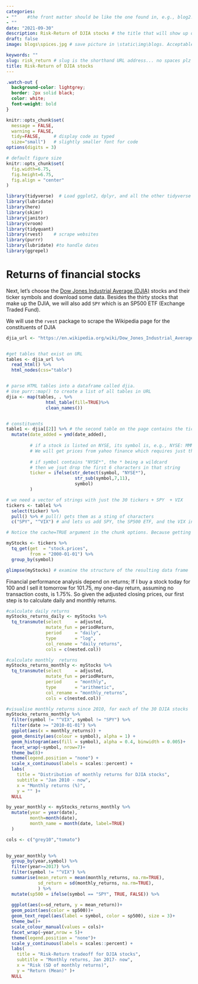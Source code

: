 ```yaml
---
categories:  
- ""    #the front matter should be like the one found in, e.g., blog2.md. It cannot be like the normal Rmd we used
- ""
date: "2021-09-30"
description: Risk-Return of DJIA stocks # the title that will show up once someone gets to this page
draft: false
image: blogs\spices.jpg # save picture in \static\img\blogs. Acceptable formats= jpg, jpeg, or png . Your iPhone pics wont work

keywords: ""
slug: risk_return # slug is the shorthand URL address... no spaces plz
title: Risk-Return of DJIA stocks
---
```

  
```css
.watch-out {
  background-color: lightgrey;
  border: 2px solid black;
  color: white;
  font-weight: bold
}
```


```r
knitr::opts_chunk$set(
  message = FALSE, 
  warning = FALSE, 
  tidy=FALSE,     # display code as typed
  size="small")   # slightly smaller font for code
options(digits = 3)

# default figure size
knitr::opts_chunk$set(
  fig.width=6.75, 
  fig.height=6.75,
  fig.align = "center"
)
```


```r
library(tidyverse)  # Load ggplot2, dplyr, and all the other tidyverse packages
library(lubridate)
library(here)
library(skimr)
library(janitor)
library(vroom)
library(tidyquant)
library(rvest)    # scrape websites
library(purrr)  
library(lubridate) #to handle dates
library(ggrepel)
```


# Returns of financial stocks

Next, let's choose the [Dow Jones Industrial Average (DJIA)](https://en.wikipedia.org/wiki/Dow_Jones_Industrial_Average) stocks and their ticker symbols and download some data. Besides the thirty stocks that make up the DJIA, we will also add `SPY` which is an SP500 ETF (Exchange Traded Fund).

We will use the `rvest` package to scrape the Wikipedia page for the constituents of DJIA

```r

djia_url <- "https://en.wikipedia.org/wiki/Dow_Jones_Industrial_Average"


#get tables that exist on URL
tables <- djia_url %>% 
  read_html() %>% 
  html_nodes(css="table")


# parse HTML tables into a dataframe called djia. 
# Use purr::map() to create a list of all tables in URL
djia <- map(tables, . %>% 
               html_table(fill=TRUE)%>% 
               clean_names())


# constituents
table1 <- djia[[2]] %>% # the second table on the page contains the ticker symbols
  mutate(date_added = ymd(date_added),
         
         # if a stock is listed on NYSE, its symbol is, e.g., NYSE: MMM
         # We will get prices from yahoo finance which requires just the ticker
         
         # if symbol contains "NYSE*", the * being a wildcard
         # then we jsut drop the first 6 characters in that string
         ticker = ifelse(str_detect(symbol, "NYSE*"),
                          str_sub(symbol,7,11),
                          symbol)
         )

# we need a vector of strings with just the 30 tickers + SPY  + VIX
tickers <- table1 %>% 
  select(ticker) %>% 
  pull() %>% # pull() gets them as a sting of characters
  c("SPY", "^VIX") # and lets us add SPY, the SP500 ETF, and the VIX index

```




```r
# Notice the cache=TRUE argument in the chunk options. Because getting data is time consuming, # cache=TRUE means that once it downloads data, the chunk will not run again next time you knit your Rmd

myStocks <- tickers %>% 
  tq_get(get  = "stock.prices",
         from = "2000-01-01") %>%
  group_by(symbol) 

glimpse(myStocks) # examine the structure of the resulting data frame
```

Financial performance analysis depend on returns; If I buy a stock today for 100 and I sell it tomorrow for 101.75, my one-day return, assuming no transaction costs, is 1.75%. So given the adjusted closing prices, our first step is to calculate daily and monthly returns.


```r
#calculate daily returns
myStocks_returns_daily <- myStocks %>%
  tq_transmute(select     = adjusted, 
               mutate_fun = periodReturn, 
               period     = "daily", 
               type       = "log",
               col_rename = "daily_returns",
               cols = c(nested.col))  

#calculate monthly  returns
myStocks_returns_monthly <- myStocks %>%
  tq_transmute(select     = adjusted, 
               mutate_fun = periodReturn, 
               period     = "monthly", 
               type       = "arithmetic",
               col_rename = "monthly_returns",
               cols = c(nested.col)) 
```

```r
#visualise monthly returns since 2010, for each of the 30 DJIA stocks
myStocks_returns_monthly %>% 
  filter(symbol != "^VIX", symbol != "SPY") %>% 
  filter(date >= "2010-01-01") %>% 
  ggplot(aes(x = monthly_returns)) +
  geom_density(aes(colour = symbol), alpha = 1) +
  geom_histogram(aes(fill = symbol), alpha = 0.4, binwidth = 0.005)+
  facet_wrap(~symbol, nrow=7)+
  theme_bw(8)+
  theme(legend.position = "none") +
  scale_x_continuous(labels = scales::percent) +
  labs(
    title = "Distribution of monthly returns for DJIA stocks",
    subtitle = "Jan 2010 - now",
    x = "Monthly returns (%)",
    y = "" )+
  NULL


```


```r

by_year_monthly <- myStocks_returns_monthly %>% 
  mutate(year = year(date),
         month=month(date),
         month_name = month(date, label=TRUE)
  )

cols <- c("grey10","tomato")

  
by_year_monthly %>% 
  group_by(year,symbol) %>% 
  filter(year>=2017) %>% 
  filter(symbol != "^VIX") %>% 
  summarise(mean_return = mean(monthly_returns, na.rm=TRUE),
            sd_return = sd(monthly_returns, na.rm=TRUE),
            ) %>% 
  mutate(sp500 = ifelse(symbol == "SPY", TRUE, FALSE)) %>% 
  
  ggplot(aes(x=sd_return, y = mean_return))+
  geom_point(aes(color = sp500))+
  geom_text_repel(aes(label = symbol, color = sp500), size = 3)+
  theme_bw()+
  scale_colour_manual(values = cols)+
  facet_wrap(~year,nrow = 5)+
  theme(legend.position = "none")+
  scale_y_continuous(labels = scales::percent) +
  labs(
    title = "Risk-Return tradeoff for DJIA stocks",
    subtitle = "Monthly returns, Jan 2017- now",
    x = "Risk (SD of monthly returns)",
    y = "Return (Mean)" )+
  NULL

```
